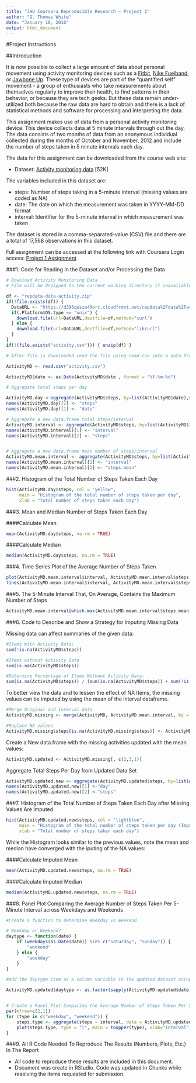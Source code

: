 ```yaml
---
title: "JHU Coursera Reproducible Research ~ Project 1"
author: "G. Thomas White"
date: "January 10, 2016"
output: html_document
---
```


#Project Instructions

##Introduction

It is now possible to collect a large amount of data about personal movement using activity monitoring devices such as a [Fitbit](http://www.fitbit.com/), [Nike Fuelband](http://www.nike.com/us/en_us/c/nikeplus-fuel), or [Jawbone Up](https://jawbone.com/up). These type of devices are part of the "quantified self" movement - a group of enthusiasts who take measurements about themselves regularly to improve their health, to find patterns in their behavior, or because they are tech geeks. But these data remain under-utilized both because the raw data are hard to obtain and there is a lack of statistical methods and software for processing and interpreting the data.

This assignment makes use of data from a personal activity monitoring device. This device collects data at 5 minute intervals through out the day. The data consists of two months of data from an anonymous individual collected during the months of October and November, 2012 and include the number of steps taken in 5 minute intervals each day.

The data for this assignment can be downloaded from the course web site:

+ Dataset: [Activity monitoring data](https://d396qusza40orc.cloudfront.net/repdata%2Fdata%2Factivity.zip) [52K]

The variables included in this dataset are:

+ steps: Number of steps taking in a 5-minute interval (missing values are coded as NA)
+ date: The date on which the measurement was taken in YYYY-MM-DD format
+ interval: Identifier for the 5-minute interval in which measurement was taken

The dataset is stored in a comma-separated-value (CSV) file and there are a total of 17,568 observations in this dataset.

Full assignment can be accessed at the following link with Coursera Login access: [Project 1 Assignment](https://www.coursera.org/learn/reproducible-research/peer/gYyPt/course-project-1) 

###1.	Code for Reading In the Dataset and/or Processing the Data

```r
# Download Activity Monitoring Data
# File will be Unzipped to the current working directory if unavailable.

df <- "repdata-data-activity.zip"
if(!file.exists(df)) {
  DataURL <- "https://d396qusza40orc.cloudfront.net/repdata%2Fdata%2Factivity.zip"
  if(.Platform$OS.type == "unix") {
    download.file(url=DataURL,destfile=df,method="curl")
  } else {
    download.file(url=DataURL,destfile=df,method="libcurl")
  }
}
if(!(file.exists("activity.csv"))) { unzip(df) }

# After file is downloaded read the file using read.csv into a data.frame

ActivityMD <- read.csv("activity.csv")

ActivityMD$date <- as.Date(ActivityMD$date , format = "%Y-%m-%d")

# Aggregate total steps per day 

ActivityMD.day <-aggregate(ActivityMD$steps, by=list(ActivityMD$date),sum)
names(ActivityMD.day)[2] <- "steps"
names(ActivityMD.day)[1] <- "date"

# Aggregate a new data.frame total steps/interval
ActivityMD.interval <- aggregate(ActivityMD$steps, by=list(ActivityMD$interval), sum)
names(ActivityMD.interval)[1] <- "interval"
names(ActivityMD.interval)[2] <- "steps"


# Aggregate a new data.frame mean number of steps/interval
ActivityMD.mean.interval <- aggregate(ActivityMD$steps, by=list(ActivityMD$interval), mean, na.action=NULL, na.rm=TRUE)
names(ActivityMD.mean.interval)[1] <- "interval"
names(ActivityMD.mean.interval)[2] <- "steps.mean"

```


###2.	Histogram of the Total Number of Steps Taken Each Day

```r
hist(ActivityMD.day$steps, col = "yellow", 
     main = "Histogram of the total number of steps taken per day",
     xlab = "Total number of steps taken each day")
```


###3.	Mean and Median Number of Steps Taken Each Day

####Calculate Mean
```r
mean(ActivityMD.day$steps, na.rm = TRUE)
```
####Calculate Median
```r
median(ActivityMD.day$steps, na.rm = TRUE)
```


###4.	Time Series Plot of the Average Number of Steps Taken

```r
plot(ActivityMD.mean.interval$interval, ActivityMD.mean.interval$steps.mean, type = "n", main = "Time Series Plot of the Average Number of Steps", xlab = "5-Minute Intervals", ylab = "Average Number of Steps") 
lines(ActivityMD.mean.interval$interval, ActivityMD.mean.interval$steps.mean, type = "l") 
```


###5.	The 5-Minute Interval That, On Average, Contains the Maximum Number of Steps


```r
ActivityMD.mean.interval[which.max(ActivityMD.mean.interval$steps.mean), 1]
```


###6.	Code to Describe and Show a Strategy for Imputing Missing Data

Missing data can affect summaries of the given data:
```r
#Items With Activity Data:
sum(!is.na(ActivityMD$steps))

#Items without Activity Data
sum(is.na(ActivityMD$steps))

#Determine Percentage of Items Without Activity Data:
sum(is.na(ActivityMD$steps)) / (sum(is.na(ActivityMD$steps)) + sum(!is.na(ActivityMD$steps))) * 100

```

To better view the data and to lessen the effect of NA Items, the missing values can be imputed by using the mean of the interval dataframe.

```r
#Merge Original and Interval data
ActivityMD.missing <- merge(ActivityMD, ActivityMD.mean.interval, by = "interval", sort = FALSE)

#Replace NA values
ActivityMD.missing$steps[is.na(ActivityMD.missing$steps)] <- ActivityMD.missing$steps.mean[is.na(ActivityMD.missing$steps)]

```

Create a New data.frame with the missing activities updated with the mean values:
```r
ActivityMD.updated <- ActivityMD.missing[, c(2,3,1)]

```

Aggregate Total Steps Per Day from Updated Data Set
```r
ActivityMD.updated.new <- aggregate(ActivityMD.updated$steps, by=list(ActivityMD.updated$date), sum)
names(ActivityMD.updated.new)[1] <-"day"
names(ActivityMD.updated.new)[2] <-"steps"
```



###7.	Histogram of the Total Number of Steps Taken Each Day after Missing Values Are Imputed

```r
hist(ActivityMD.updated.new$steps, col = "lightblue", 
     main = "Histogram of the total number of steps taken per day (Imputed NA)",
     xlab = "Total number of steps taken each day")

```

While the Histogram looks similar to the previous values, note the mean and median have converged with the iputing of the NA values:

####Calculate Imputed Mean
```r
mean(ActivityMD.updated.new$steps, na.rm = TRUE)
```
####Calculate Imputed Median
```r
median(ActivityMD.updated.new$steps, na.rm = TRUE)
```


###8.	Panel Plot Comparing the Average Number of Steps Taken Per 5-Minute Interval across Weekdays and Weekends

```r
#Create a function to determine Weekday vs Weekend

# Weekday or Weekend?
daytype <- function(date) {
    if (weekdays(as.Date(date)) %in% c("Saturday", "Sunday")) {
        "weekend"
    } else {
        "weekday"
    }
}

#Add the daytype item as a column variable in the updated dataset using the daytype function

ActivityMD.updated$daytype <- as.factor(sapply(ActivityMD.updated$date, daytype))


# Create a Panel Plot Comparing the Average Number of Steps Taken Per 5-Minute Interval across Weekdays and Weekends
par(mfrow=c(2,1))
for (type in c("weekday", "weekend")) {
    steps.type <- aggregate(steps ~ interval, data = ActivityMD.updated, subset = ActivityMD.updated$daytype==type,FUN = mean )
    plot(steps.type, type = "l", main = toupper(type), xlab="Interval", ylab = "Steps")
}

```


###9.	All R Code Needed To Reproduce The Results (Numbers, Plots, Etc.) In The Report

+ All code to reproduce these results are included in this document.
+ Document was create in RStudio. Code was updated in Chunks while resolving the items requested for submission.

